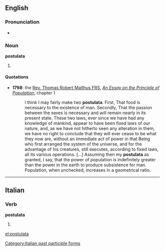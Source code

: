 ==English==

===Pronunciation===
* {{a|RP}} {{IPA|/pɒstjʊˈleɪtə/|/pɒstjʊˈlɑːtə/}}

===Noun===
'''postulata''' {{p}}

# {{plural of|postulatum}}

====Quotations====
* '''1798''': the [[w:Thomas Robert Malthus|Rev. Thomas Robert Malthus FRS]], ''[[w:An Essay on the Principle of Population|An Essay on the Principle of Population]]'', chapter 1
*: I think I may fairly make two '''postulata'''. First, That food is necessary to the existence of man. Secondly, That the passion between the sexes is necessary and will remain nearly in its present state. These two laws, ever since we have had any knowledge of mankind, appear to have been fixed laws of our nature, and, as we have not hitherto seen any alteration in them, we have no right to conclude that they will ever cease to be what they now are, without an immediate act of power in that Being who first arranged the system of the universe, and for the advantage of his creatures, still executes, according to fixed laws, all its various operations. […] Assuming then my '''postulata''' as granted, I say, that the power of population is indefinitely greater than the power in the earth to produce subsistence for man. Population, when unchecked, increases in a geometrical ratio.

----

==Italian==

===Verb===
'''postulata'''

# {{feminine of|postulato}}

[[Category:Italian past participle forms]]

[[el:postulata]]